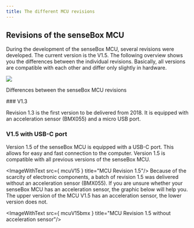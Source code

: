 ```yaml
---
title: The different MCU revisions
---
```


## Revisions of the senseBox MCU
During the development of the senseBox MCU, several revisions were developed. The current version is the V1.5. 
The following overview shows you the differences between the individual revisions. 
Basically, all versions are compatible with each other and differ only slightly in hardware.

<div className="flex flex-col items-center">
    <img src= { mcuComparisons } />
    <p className="text-gray-500"> Differences between the senseBox MCU revisions </p>
</div>
### V1.3

Revision 1.3 is the first version to be delivered from 2018. It is equipped with an acceleration sensor (BMX055) and a micro USB port.

<ImageWithText src= {mcuV13} title="MCU Revision 1.3"/>


### V1.5 with USB-C port
Version 1.5 of the senseBox MCU is equipped with a USB-C port. This allows for easy and fast connection to the computer. Version 1.5 is compatible with all previous versions of the senseBox MCU.

<ImageWithText src={ mcuV15 } title="MCU Revision 1.5"/>
Because of the scarcity of electronic components, a batch of revision 1.5 was delivered without an acceleration sensor (BMX055). 
If you are unsure whether your senseBox MCU has an acceleration sensor, the graphic below will help you. 
The upper version of the MCU V1.5 has an acceleration sensor, the lower version does not.

<ImageWithText src={ mcuV15bmx } title="MCU Revision 1.5 without acceleration sensor"/>